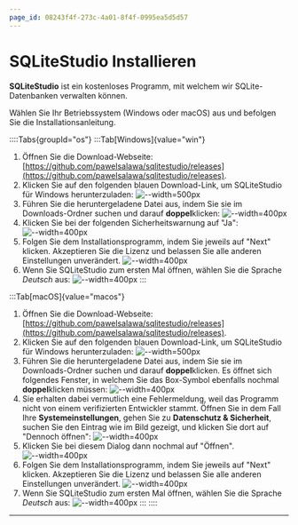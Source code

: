 ```yaml
---
page_id: 08243f4f-273c-4a01-8f4f-0995ea5d5d57
---
```

# SQLiteStudio Installieren
**SQLiteStudio** ist ein kostenloses Programm, mit welchem wir SQLite-Datenbanken verwalten können.

Wählen Sie Ihr Betriebssystem (Windows oder macOS) aus und befolgen Sie die Installationsanleitung.

::::Tabs{groupId="os"}
:::Tab[Windows]{value="win"}
1. Öffnen Sie die Download-Webseite: [https://github.com/pawelsalawa/sqlitestudio/releases](https://github.com/pawelsalawa/sqlitestudio/releases).
2. Klicken Sie auf den folgenden blauen Download-Link, um SQLiteStudio für Windows herunterzuladen:
   ![--width=500px](img/install/win/01-download.png)
3. Führen Sie die heruntergeladene Datei aus, indem Sie sie im Downloads-Ordner suchen und darauf **doppel**klicken:
   ![--width=400px](img/install/win/02-open.png)
4. Klicken Sie bei der folgenden Sicherheitswarnung auf "Ja":
   ![--width=400px](img/install/win/03-allow.png)
5. Folgen Sie dem Installationsprogramm, indem Sie jeweils auf "Next" klicken. Akzeptieren Sie die Lizenz und belassen Sie alle anderen Einstellungen unverändert.
   ![--width=400px](img/install/win/04-accept.png)
6. Wenn Sie SQLiteStudio zum ersten Mal öffnen, wählen Sie die Sprache _Deutsch_ aus:
   ![--width=400px](img/install/sprache.png)
:::

:::Tab[macOS]{value="macos"}
1. Öffnen Sie die Download-Webseite: [https://github.com/pawelsalawa/sqlitestudio/releases](https://github.com/pawelsalawa/sqlitestudio/releases).
2. Klicken Sie auf den folgenden blauen Download-Link, um SQLiteStudio für Windows herunterzuladen:
![--width=500px](img/install/macos/01-download.png)
3. Führen Sie die heruntergeladene Datei aus, indem Sie sie im Downloads-Ordner suchen und darauf **doppel**klicken. Es öffnet sich folgendes Fenster, in welchem Sie das Box-Symbol ebenfalls nochmal **doppel**klicken müssen:
![--width=400px](img/install/macos/02-open.png)
4. Sie erhalten dabei vermutlich eine Fehlermeldung, weil das Programm nicht von einem verifizierten Entwickler stammt. Öffnen Sie in dem Fall Ihre **Systemeinstellungen**, gehen Sie zu **Datenschutz & Sicherheit**, suchen Sie den Eintrag wie im Bild gezeigt, und klicken Sie dort auf "Dennoch öffnen":
![--width=400px](img/install/macos/03-open-anyway.png)
5. Klicken Sie bei diesem Dialog dann nochmal auf "Öffnen".
![--width=400px](img/install/macos/04-really-open.png)
6. Folgen Sie dem Installationsprogramm, indem Sie jeweils auf "Next" klicken. Akzeptieren Sie die Lizenz und belassen Sie alle anderen Einstellungen unverändert.
![--width=400px](img/install/macos/05-accept.png)
7. Wenn Sie SQLiteStudio zum ersten Mal öffnen, wählen Sie die Sprache _Deutsch_ aus:
![--width=400px](img/install/sprache.png)
:::
::::

---

